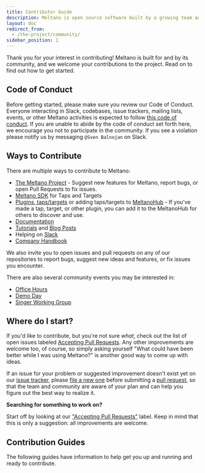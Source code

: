 ```yaml
---
title: Contributor Guide
description: Meltano is open source software built by a growing team and a community of contributors.
layout: doc
redirect_from:
  - /the-project/community/
sidebar_position: 1
---
```



Thank you for your interest in contributing! Meltano is built for and by its community, and we welcome your contributions to the project. Read on to find out how to get started.

## Code of Conduct

Before getting started, please make sure you review our Code of Conduct. Everyone interacting in Slack, codebases, issue trackers, mailing lists, events, or other Meltano activities is expected to follow [this code of conduct](https://www.python.org/psf/conduct/). If you are unable to abide by the code of conduct set forth here, we encourage you not to participate in the community. If you see a violation please notify us by messaging `@Sven Balnojan` on Slack.

## Ways to Contribute

There are multiple ways to contribute to Meltano:

- [The Meltano Project](https://github.com/meltano/meltano/) - Suggest new features for Meltano, report bugs, or open Pull Requests to fix issues.
- [Meltano SDK](https://sdk.meltano.com/en/latest/) for Taps and Targets
- [Plugins, taps/targets](#) or adding taps/targets to [MeltanoHub](https://hub.meltano.com) - If you've made a tap, target, or other plugin, you can add it to the MeltanoHub for others to discover and use.
- [Documentation](https://docs.meltano.com/)
- [Tutorials](https://docs.meltano.com/tutorials/) and [Blog Posts](https://meltano.com/blog)
- Helping on [Slack](https://meltano.com/slack)
- [Company Handbook](https://handbook.meltano.com)

We also invite you to open issues and pull requests on any of our repositories to report bugs, suggest new ideas and features, or fix issues you encounter.

There are also several community events you may be interested in:

- [Office Hours](https://handbook.meltano.com/marketing/community#office-hours)
- [Demo Day](https://handbook.meltano.com/marketing/community#demo-day)
- [Singer Working Group](https://github.com/MeltanoLabs/Singer-Working-Group)

## Where do I start?

If you'd like to contribute, but you're not sure _what_, check out the list of open issues labeled [Accepting Pull Requests](https://github.com/meltano/meltano/labels/accepting%20pull%20requests). Any other improvements are welcome too, of course, so simply asking yourself "What could have been better while I was using Meltano?" is another good way to come up with ideas.

If an issue for your problem or suggested improvement doesn't exist yet on our [issue tracker](https://github.com/meltano/meltano/issues),
please [file a new one](https://github.com/meltano/meltano/issues/new) before submitting a [pull request](/contribute/merge),
so that the team and community are aware of your plan and can help you figure out the best way to realize it.

<div class="notification is-warning">
  <p><strong>Searching for something to work on?</strong></p>
  <p>Start off by looking at our <a href="https://github.com/meltano/meltano/labels/accepting%20pull%20requests">"Accepting Pull Requests"</a> label. Keep in mind that this is only a suggestion: all improvements are welcome.</p>
</div>

## Contribution Guides

The following guides have information to help get you up and running and ready to contribute.

<TOCInline toc={toc} />
